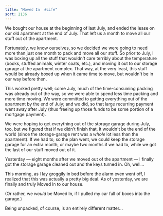```yaml
---
title: "Moved In  #Life"
sort: 2136
---
```


We bought our house at the beginning of last July, and ended the lease on our old apartment at the end of July. That left us a month to move all our stuff out of the apartment.

Fortunately, we know ourselves, so we decided we were going to need more than just one month to pack and move all our stuff. So prior to July, I was boxing up all the stuff that wouldn't care terribly about the temperature (books, stuffed animals, winter coats, etc.), and moving it out to our storage garage at the apartment complex. That way, at the very least, this stuff would be already boxed up when it came time to move, but wouldn't be in our way before then.

This worked pretty well; come July, much of the time-consuming packing was already out of the way, so we were able to spend less time packing and more time moving. We were committed to getting everything out of the apartment by the end of July; and we did, so that large recurring payment went away after July (thus freeing up those funds to be some portion of a mortgage payment).

We were hoping to get everything out of the storage garage during July, too, but we figured that if we didn't finish that, it wouldn't be the end of the world (since the storage-garage rent was a <em>whole</em> lot less than the apartment). If we had to, so the plan went, we could keep the storage garage for an extra month, or maybe two months if we had to, while we got the last of our stuff moved out of it.

Yesterday &#8212; eight months after we moved out of the apartment &#8212; I finally got the storage garage cleaned out and the keys turned in. Oh, well...

This morning, as I lay groggily in bed before the alarm even went off, I realized that this was actually a pretty big deal. As of yesterday, we are finally and truly Moved In to our house.

(Or rather, we <em>would</em> be Moved In, if I pulled my car full of boxes into the garage.)

Being unpacked, of course, is an entirely different matter...

